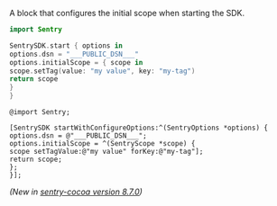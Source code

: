 
<ConfigKey name="initial-scope">

  A block that configures the initial scope when starting the SDK.

  <SignInNote />

  ```swift
  import Sentry

  SentrySDK.start { options in
options.dsn = "___PUBLIC_DSN___"
  options.initialScope = { scope in
  scope.setTag(value: "my value", key: "my-tag")
  return scope
}
}
  ```

  ```objc {tabTitle:Objective-C}
  @import Sentry;

  [SentrySDK startWithConfigureOptions:^(SentryOptions *options) {
  options.dsn = @"___PUBLIC_DSN___";
  options.initialScope = ^(SentryScope *scope) {
  scope setTagValue:@"my value" forKey:@"my-tag"];
  return scope;
};
}];
  ```

  _(New in [sentry-cocoa version 8.7.0](https://github.com/getsentry/sentry-cocoa/blob/main/CHANGELOG.md#870))_

</ConfigKey>
